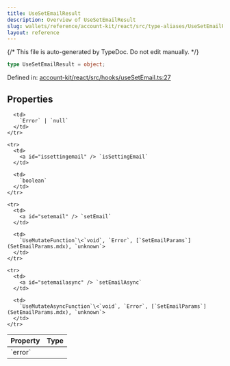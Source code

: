 ```yaml
---
title: UseSetEmailResult
description: Overview of UseSetEmailResult
slug: wallets/reference/account-kit/react/src/type-aliases/UseSetEmailResult
layout: reference
---
```


{/* This file is auto-generated by TypeDoc. Do not edit manually. */}

```ts
type UseSetEmailResult = object;
```

Defined in: [account-kit/react/src/hooks/useSetEmail.ts:27](https://github.com/alchemyplatform/aa-sdk/blob/9f926c402d1661309abbf8eae8431e52e8c5e53f/account-kit/react/src/hooks/useSetEmail.ts#L27)

## Properties

<table>
  <thead>
    <tr>
      <th align="left">Property</th>
      <th align="left">Type</th>
    </tr>
  </thead>

  <tbody>
    <tr>
      <td>
        <a id="error" /> `error`
      </td>

      <td>
        `Error` | `null`
      </td>
    </tr>

    <tr>
      <td>
        <a id="issettingemail" /> `isSettingEmail`
      </td>

      <td>
        `boolean`
      </td>
    </tr>

    <tr>
      <td>
        <a id="setemail" /> `setEmail`
      </td>

      <td>
        `UseMutateFunction`\<`void`, `Error`, [`SetEmailParams`](SetEmailParams.mdx), `unknown`>
      </td>
    </tr>

    <tr>
      <td>
        <a id="setemailasync" /> `setEmailAsync`
      </td>

      <td>
        `UseMutateAsyncFunction`\<`void`, `Error`, [`SetEmailParams`](SetEmailParams.mdx), `unknown`>
      </td>
    </tr>

  </tbody>
</table>
